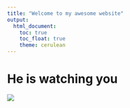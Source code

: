 ```yaml
---
title: "Welcome to my awesome website"
output: 
  html_document:
    toc: true
    toc_float: true
    theme: cerulean
---
```


# He is watching you

![](data/logic.jpg)

